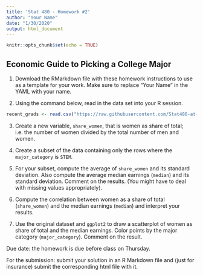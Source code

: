 ```yaml
---
title: 'Stat 480 - Homework #2'
author: "Your Name"
date: "1/30/2020"
output: html_document
---
```


```r
knitr::opts_chunk$set(echo = TRUE)
```

## Economic Guide to Picking a College Major

1. Download the RMarkdown file with these homework instructions to use as a template for your work. Make sure to replace "Your Name" in the YAML with your name.

2. Using the command below, read in the data set into your R session. 

```r
recent_grads <- read.csv("https://raw.githubusercontent.com/Stat480-at-ISU/materials-2020/master/02-r_intro/data/recent_grads.csv")
```

3. Create a new variable, `share_women`, that is women as share of total; i.e. the number of women divided by the total number of men and women.

4. Create a subset of the data containing only the rows where the `major_category` is `STEM`.

5. For your subset, compute the average  of `share_women` and its standard deviation. Also compute the average median earnings (`median`) and its standard deviation. Comment on the results. (You might have to deal with missing values appropriately).

5. Compute the correlation between women as a share of total (`share_women`) and the median earnings (`median`) and interpret your results.

6. Use the original dataset and `ggplot2` to draw a scatterplot of women as share of total and the median earnings. Color points by the major category (`major_category`). Comment on the result. 

Due date: the homework is due before class on Thursday. 

For the submission: submit your solution in an R Markdown file and (just for insurance) submit the corresponding html file with it. 
